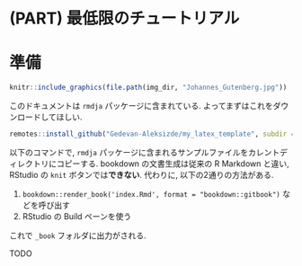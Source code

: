 # (PART) 最低限のチュートリアル {-}

# 準備


```r
knitr::include_graphics(file.path(img_dir, "Johannes_Gutenberg.jpg"))  
```

このドキュメントは `rmdja` パッケージに含まれている. よってまずはこれをダウンロードしてほしい.

```r
remotes::install_github("Gedevan-Aleksizde/my_latex_template", subdir = "rmdja", repos = NULL)
```

以下のコマンドで, `rmdja` パッケージに含まれるサンプルファイルをカレントディレクトリにコピーする. bookdown の文書生成は従来の R Markdown と違い, RStudio の `knit` ボタンでは**できない**. 代わりに, 以下の2通りの方法がある.

1. `bookdown::render_book('index.Rmd', format = "bookdown::gitbook")` などを呼び出す
2. RStudio の Build ペーンを使う

これで `_book` フォルダに出力がされる.

TODO